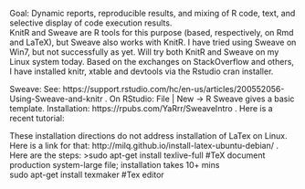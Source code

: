 Goal: Dynamic reports, reproducible results, and mixing of R code, text, and selective display of code execution results.\
KnitR and Sweave are R tools for this purpose (based, respectively, on Rmd and LaTeX), but Sweave also works with KnitR. I have tried using Sweave on Win7, but not successfully as yet. Will try both KnitR and Sweave on my Linux system today. Based on the exchanges on StackOverflow and others, I have installed knitr, xtable and devtools via the Rstudio cran installer. 

Sweave: See: https://support.rstudio.com/hc/en-us/articles/200552056-Using-Sweave-and-knitr . On RStudio: File | New -> R Sweave gives a basic template. Installation: https://rpubs.com/YaRrr/SweaveIntro . Here is a recent tutorial: 


These installation directions do not address installation of LaTex on Linux. Here is a link for that: http://milq.github.io/install-latex-ubuntu-debian/ .  Here are the steps:
>sudo apt-get install texlive-full #TeX document production system-large file; installation takes 10+ mins\
sudo apt-get install texmaker #Tex editor\

